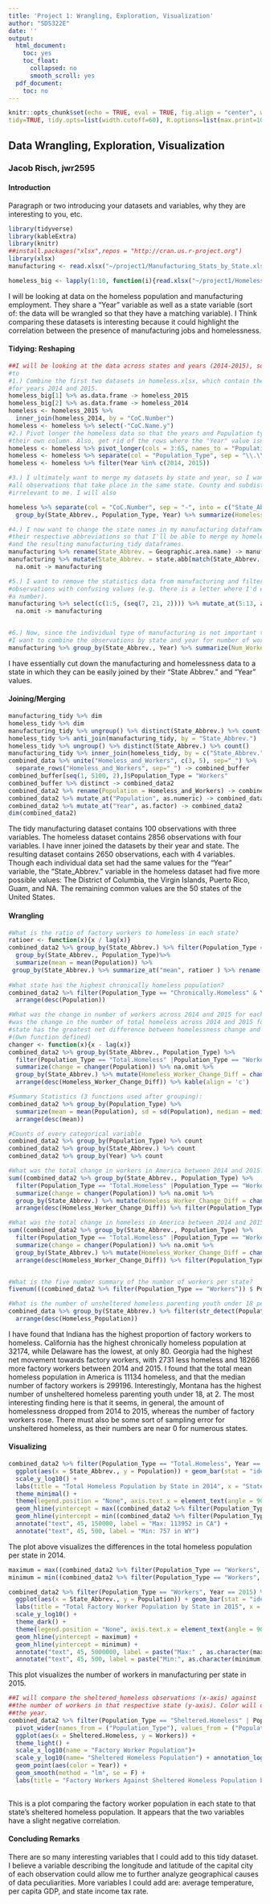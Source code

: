 ```yaml
---
title: 'Project 1: Wrangling, Exploration, Visualization'
author: "SDS322E"
date: ''
output:
  html_document:
    toc: yes
    toc_float:
      collapsed: no
      smooth_scroll: yes
  pdf_document:
    toc: no
---
```


```r
knitr::opts_chunk$set(echo = TRUE, eval = TRUE, fig.align = "center", warning = F, message = F,
tidy=TRUE, tidy.opts=list(width.cutoff=60), R.options=list(max.print=100))
```

## Data Wrangling, Exploration, Visualization

### Jacob Risch, jwr2595

#### Introduction 

Paragraph or two introducing your datasets and variables, why they are interesting to you, etc.

```R
library(tidyverse)
library(kableExtra)
library(knitr)
##install.packages("xlsx",repos = "http://cran.us.r-project.org")
library(xlsx)
manufacturing <- read.xlsx("~/project1/Manufacturing_Stats_by_State.xlsx", sheetIndex = 1)

homeless_big <- lapply(1:10, function(i){read.xlsx("~/project1/Homelessness.xlsx", sheetIndex = i)})


```

I will be looking at data on the homeless population and manufacturing employment.
They share a "Year" variable as well as a state variable (sort of: the data
will be wrangled so that they have a matching variable). I Think comparing these
datasets is interesting because it could highlight the correlation between the 
presence of manufacturing jobs and homelessness.

#### Tidying: Reshaping


```R
##I will be looking at the data across states and years (2014-2015), so will need
#to 
#1.) Combine the first two datasets in homeless.xlsx, which contain the data
#for years 2014 and 2015.
homeless_big[1] %>% as.data.frame -> homeless_2015
homeless_big[2] %>% as.data.frame -> homeless_2014
homeless <- homeless_2015 %>% 
  inner_join(homeless_2014, by = "CoC.Number")
homeless <- homeless %>% select(-"CoC.Name.y")
#2.) Pivot longer the homeless data so that the years and Population type are in
#their own column. Also, get rid of the rows where the "Year" value isn't a year.
homeless <- homeless %>% pivot_longer(cols = 3:65, names_to = "Population_Type", values_to = "Population")
homeless <- homeless %>% separate(col = "Population_Type", sep = "\\.\\.", into = c("Population_Type", "Year")) 
homeless <- homeless %>% filter(Year %in% c(2014, 2015))

#3.) I ultimately want to merge my datasets by state and year, so I want to combine
#all observations that take place in the same state. County and subdistricts are
#irrelevant to me. I will also 

homeless %>% separate(col = "CoC.Number", sep = "-", into = c("State_Abbrev.", NA)) %>% mutate_at("Year", as.numeric) %>%
  group_by(State_Abbrev., Population_Type, Year) %>% summarize(Homeless_Population = sum(Population)) -> homeless_tidy

#4.) I now want to change the state names in my manufacturing dataframe into
#their respective abbreviations so that I'll be able to merge my homeless_tidy 
#and the resulting manufacturing_tidy dataframes.
manufacturing %>% rename(State_Abbrev. = Geographic.area.name) -> manufacturing
manufacturing %>% mutate(State_Abbrev. = state.abb[match(State_Abbrev., state.name)]) %>%
  na.omit -> manufacturing

#5.) I want to remove the statistics data from manufacturing and filter out
#observations with confusing values (e.g. there is a letter where I'd expect
#a number).
manufacturing %>% select(c(1:5, (seq(7, 21, 2)))) %>% mutate_at(5:13, as.numeric) %>%
  na.omit -> manufacturing


#6.) Now, since the individual type of manufacturing is not important to me,
#I want to combine the observations by state and year for number of workers.
manufacturing %>% group_by(State_Abbrev., Year) %>% summarize(Num_Workers = sum(Number.of.employees)) -> manufacturing_tidy


```

I have essentially cut down the manufacturing and homelessness data to a state
in which they can be easily joined by their "State Abbrev." and "Year" values.
    
#### Joining/Merging

```R
manufacturing_tidy %>% dim
homeless_tidy %>% dim
manufacturing_tidy %>% ungroup() %>% distinct(State_Abbrev.) %>% count()
homeless_tidy %>% anti_join(manufacturing_tidy, by = "State_Abbrev.")
homeless_tidy %>% ungroup() %>% distinct(State_Abbrev.) %>% count()
manufacturing_tidy %>% inner_join(homeless_tidy, by = c("State_Abbrev.", "Year")) -> combined_data
combined_data %>% unite("Homeless_and_Workers", c(3, 5), sep="_") %>% 
  separate_rows("Homeless_and_Workers", sep="_") -> combined_buffer
combined_buffer[seq(1, 5100, 2),]$Population_Type = "Workers"
combined_buffer %>% distinct -> combined_data2
combined_data2 %>% rename(Population = Homeless_and_Workers) -> combined_data2
combined_data2 %>% mutate_at("Population", as.numeric) -> combined_data2
combined_data2 %>% mutate_at("Year", as.factor) -> combined_data2
dim(combined_data2)
```
The tidy manufacturing dataset contains 100 observations with three variables.
The homeless dataset contains 2856 observations with four variables. 
I have inner joined the datasets by their year and state. The resulting dataset
contains 2650 observations, each with 4 variables. Though each individual data set had the
same values for the "Year" variable, the "State_Abbrev." variable in the homeless
dataset had five more possible values: The District of Columbia, the Virgin Islands,
Puerto Rico, Guam, and NA. The remaining common values are the 50 states of 
the United States. 

####  Wrangling



```R
#What is the ratio of factory workers to homeless in each state?
ratioer <- function(x){x / lag(x)}
combined_data2 %>% group_by(State_Abbrev.) %>% filter(Population_Type == "Total.Homeless" | Population_Type == "Workers") %>%
  group_by(State_Abbrev., Population_Type)%>% 
  summarize(mean = mean(Population)) %>% 
 group_by(State_Abbrev.) %>% summarize_at("mean", ratioer ) %>% rename( Workers_to_Homeless = mean ) %>% na.omit %>% glimpse
           
#What state has the highest chronically homeless population?
combined_data2 %>% filter(Population_Type == "Chronically.Homeless" & Year == 2015) %>% 
  arrange(desc(Population)) 

#What was the change in number of workers across 2014 and 2015 for each state? What
#was the change in the number of total homeless across 2014 and 2015 for each state? What
#state has the greatest net difference between homelessness change and worker change?
#(Own function defined)
changer <- function(x){x - lag(x)}
combined_data2 %>% group_by(State_Abbrev., Population_Type) %>% 
  filter(Population_Type == "Total.Homeless" |Population_Type == "Workers")%>% 
  summarize(change = changer(Population)) %>% na.omit %>% 
  group_by(State_Abbrev.) %>% mutate(Homeless_Worker_Change_Diff = changer(change)) %>% 
  arrange(desc(Homeless_Worker_Change_Diff)) %>% kable(align = 'c')

#Summary Statistics (3 functions used after grouping):
combined_data2 %>% group_by(Population_Type) %>% 
  summarize(mean = mean(Population), sd = sd(Population), median = median(Population)) %>% 
  arrange(desc(mean))

#Counts of every categorical variable
combined_data2 %>% group_by(Population_Type) %>% count
combined_data2 %>% group_by(State_Abbrev.) %>% count
combined_data2 %>% group_by(Year) %>% count

#What was the total change in workers in America between 2014 and 2015?
sum((combined_data2 %>% group_by(State_Abbrev., Population_Type) %>% 
  filter(Population_Type == "Total.Homeless" |Population_Type == "Workers")%>% 
  summarize(change = changer(Population)) %>% na.omit %>% 
  group_by(State_Abbrev.) %>% mutate(Homeless_Worker_Change_Diff = changer(change)) %>% 
  arrange(desc(Homeless_Worker_Change_Diff)) %>% filter(Population_Type == "Workers"))$change)

#What was the total change in homeless in America between 2014 and 2015?
sum((combined_data2 %>% group_by(State_Abbrev., Population_Type) %>% 
  filter(Population_Type == "Total.Homeless" |Population_Type == "Workers")%>% 
  summarize(change = changer(Population)) %>% na.omit %>% 
  group_by(State_Abbrev.) %>% mutate(Homeless_Worker_Change_Diff = changer(change)) %>% 
  arrange(desc(Homeless_Worker_Change_Diff)) %>% filter(Population_Type == "Total.Homeless"))$change)


#What is the five number summary of the number of workers per state?
fivenum(((combined_data2 %>% filter(Population_Type == "Workers")) $ Population))

#What is the number of unsheltered homeless parenting youth under 18 per state?
combined_data %>% group_by(State_Abbrev.) %>% filter(str_detect(Population_Type, "Unsheltered.+18$")) %>%
  arrange(desc(Homeless_Population))
```
I have found that Indiana has the highest proportion of factory workers to 
homeless. California has the highest chronically homeless population at 32174, while 
Delaware has the lowest, at only 80. Georgia had the highest net movement
towards factory workers, with 2731 less homeless and 18266 more factory workers
between 2014 and 2015. I found that the total mean homeless population in America
is 11134 homeless, and that the median number of factory workers is 299196. Interestingly,
Montana has the highest number of unsheltered homeless parenting youth under 18, 
at 2. 
The most interesting finding here is that it seems, in general, the amount of homelessness dropped
from 2014 to 2015, whereas the number of factory workers rose. There must also be 
some sort of sampling error for unsheltered homeless, as their numbers are near 0
for numerous states.



#### Visualizing


```R
combined_data2 %>% filter(Population_Type == "Total.Homeless", Year == 2014) %>% 
  ggplot(aes(x = State_Abbrev., y = Population)) + geom_bar(stat = "identity", aes(fill = State_Abbrev.)) +
  scale_y_log10() + 
  labs(title = "Total Homeless Population by State in 2014", x = "State", y = "Population") +
  theme_minimal() +
  theme(legend.position = "None", axis.text.x = element_text(angle = 90, hjust = 1, size = 10)) +
  geom_hline(yintercept = max((combined_data2 %>% filter(Population_Type == "Total.Homeless", Year == 2014))$Population)) +
  geom_hline(yintercept = min((combined_data2 %>% filter(Population_Type == "Total.Homeless", Year == 2014))$Population)) +
  annotate("text", 45, 150000, label = "Max: 113952 in CA") +
  annotate("text", 45, 500, label = "Min: 757 in WY")
```

The plot above visualizes the differences in the total homeless population per
state in 2014. 

```R
maximum = max((combined_data2 %>% filter(Population_Type == "Workers", Year == 2015))$Population)
minimum = min((combined_data2 %>% filter(Population_Type == "Workers", Year == 2015))$Population)

combined_data2 %>% filter(Population_Type == "Workers", Year == 2015) %>% 
  ggplot(aes(x = State_Abbrev., y = Population)) + geom_bar(stat = "identity", aes(fill = State_Abbrev.)) +
  labs(title = "Total Factory Worker Population by State in 2015", x = "State", y = "Population") +
  scale_y_log10() +
  theme_dark() +
  theme(legend.position = "None", axis.text.x = element_text(angle = 90, hjust = 1, size = 10)) +
  geom_hline(yintercept = maximum) +
  geom_hline(yintercept = minimum) +
  annotate("text", 45, 5000000, label = paste("Max:" , as.character(maximum) , "in CA")) +
  annotate("text", 45, 500, label = paste("Min:", as.character(minimum),"in AK"))
```

This plot visualizes the number of workers in manufacturing per state in 2015.

```R
##I will compare the sheltered_homeless observations (x-axis) against
##the number of workers in that respective state (y-axis). Color will discern
##the year.
combined_data2 %>% filter(Population_Type == "Sheltered.Homeless" | Population_Type == "Workers") %>%
  pivot_wider(names_from = ("Population_Type"), values_from = ("Population"))%>%
  ggplot(aes(x = Sheltered.Homeless, y = Workers)) + 
  theme_light() +
  scale_x_log10(name = "Factory Worker Population")+
  scale_y_log10(name= "Sheltered Homeless Population") + annotation_logticks()+
  geom_point(aes(color = Year)) +
  geom_smooth(method = "lm", se = F) +
  labs(title = "Factory Workers Against Sheltered Homeless Population by State", x = "Sheltered Homeless Population", y = "Factory Worker Population")
 

```

This is a plot comparing the factory worker population in each state to that 
state's sheltered homeless population. It appears that the two variables have a
slight negative correlation.

#### Concluding Remarks

There are so many interesting variables that I could add to this tidy dataset.
I believe a variable describing the longitude and latitude of the capital city
of each observation could allow me to further analyze geographical causes of
data peculiarities. More variables I could add are: average temperature, per capita
GDP, and state income tax rate.




